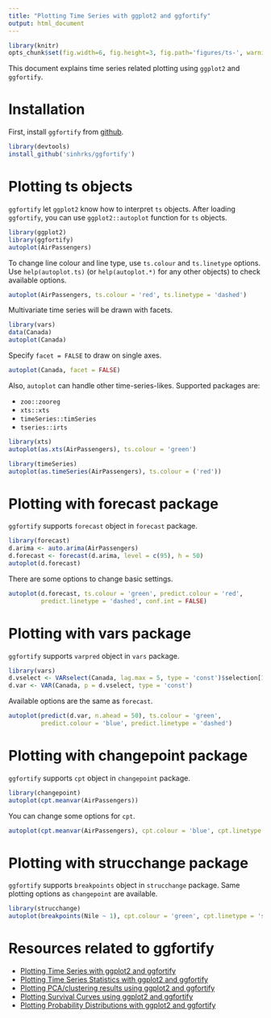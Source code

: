 ```yaml
---
title: "Plotting Time Series with ggplot2 and ggfortify"
output: html_document
---
```


```r
library(knitr)
opts_chunk$set(fig.width=6, fig.height=3, fig.path='figures/ts-', warning=FALSE)
```

This document explains time series related plotting using `ggplot2` and `ggfortify`. 

# Installation

First, install `ggfortify` from [github](https://github.com/sinhrks/ggfortify).

```r
library(devtools)
install_github('sinhrks/ggfortify')
```

# Plotting ts objects

`ggfortify` let `ggplot2` know how to interpret `ts` objects. After loading `ggfortify`, you can use `ggplot2::autoplot` function for `ts` objects. 

```r
library(ggplot2)
library(ggfortify)
autoplot(AirPassengers)
```

To change line colour and line type, use `ts.colour` and `ts.linetype` options. Use `help(autoplot.ts)` (or `help(autoplot.*)` for any other objects) to check available options.

```r
autoplot(AirPassengers, ts.colour = 'red', ts.linetype = 'dashed')
```

Multivariate time series will be drawn with facets. 

```r
library(vars)
data(Canada)
autoplot(Canada)
```

Specify `facet = FALSE` to draw on single axes.

```r
autoplot(Canada, facet = FALSE)
```

Also, `autoplot` can handle other time-series-likes. Supported packages are:

* `zoo::zooreg`
* `xts::xts`
* `timeSeries::timSeries`
* `tseries::irts`

```r
library(xts)
autoplot(as.xts(AirPassengers), ts.colour = 'green')

library(timeSeries)
autoplot(as.timeSeries(AirPassengers), ts.colour = ('red'))
```

# Plotting with forecast package

`ggfortify` supports `forecast` object in `forecast` package. 

```r
library(forecast)
d.arima <- auto.arima(AirPassengers)
d.forecast <- forecast(d.arima, level = c(95), h = 50)
autoplot(d.forecast)
```

There are some options to change basic settings.

```r
autoplot(d.forecast, ts.colour = 'green', predict.colour = 'red',
         predict.linetype = 'dashed', conf.int = FALSE)
```

# Plotting with vars package

`ggfortify` supports `varpred` object in `vars` package. 

```r
library(vars)
d.vselect <- VARselect(Canada, lag.max = 5, type = 'const')$selection[1]
d.var <- VAR(Canada, p = d.vselect, type = 'const')
```

Available options are the same as `forecast`.

```r
autoplot(predict(d.var, n.ahead = 50), ts.colour = 'green',
         predict.colour = 'blue', predict.linetype = 'dashed')
```

# Plotting with changepoint package

`ggfortify` supports `cpt` object in `changepoint` package. 

```r
library(changepoint)
autoplot(cpt.meanvar(AirPassengers))
```

You can change some options for `cpt`.

```r
autoplot(cpt.meanvar(AirPassengers), cpt.colour = 'blue', cpt.linetype = 'solid')
```

# Plotting with strucchange package

`ggfortify` supports `breakpoints` object in `strucchange` package. Same plotting options as `changepoint` are available.


```r
library(strucchange)
autoplot(breakpoints(Nile ~ 1), cpt.colour = 'green', cpt.linetype = 'solid')
```

# Resources related to ggfortify

* [Plotting Time Series with ggplot2 and ggfortify](http://rpubs.com/sinhrks/plot_ts)
* [Plotting Time Series Statistics with ggplot2 and ggfortify](http://rpubs.com/sinhrks/plot_tsstats)
* [Plotting PCA/clustering results using ggplot2 and ggfortify](http://rpubs.com/sinhrks/plot_pca)
* [Plotting Survival Curves using ggplot2 and ggfortify](http://rpubs.com/sinhrks/plot_surv)
* [Plotting Probability Distributions with ggplot2 and ggfortify](http://rpubs.com/sinhrks/plot_dist)